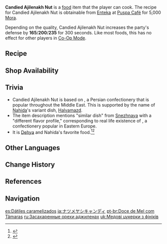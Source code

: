 {{Food Infobox
|id              = 108455
|description     = A rich dessert.
|desc_suspicious = The hard nut is almost like a stone lying hidden in the sand, waiting to strike. Sweetness brings happiness, yes, but the feeling of the hard bits stuck between your teeth rather ruins it by half.
|desc_basic      = First, the syrup is boiled till clear, then mixed with fillings and sesame paste from Sumeru. Then at last, the evenly-mixed syrup is poured into a mold and allowed to solidify into this crunchy form. It is said that the cold lands of Snezhnaya are a host to a similar dish, with a slightly different flavor profile. Of course, both sides naturally believe theirs to be the greatest in all Teyvat.
|desc_delicious  = The syrup itself melts upon contact with your mouth, revealing the nut like a gem swathed in velvet, layer leading on to layer of joy. One small bite, and it is as if you are soaked in a tub of silken sweetness. Why, you really, really must make a few pieces more next time!
|type            = DEF-Boosting Dishes
|effectType      = DEF Up
|effect          = Increases all party members' DEF by (var1) for 300s.
|eff_suspicious1 = 165
|eff_basic1      = 200
|eff_delicious1  = 235
|quality         = 3
|variant         = Halvamazd
|eff_att1        = DEF Up
|region          = Sumeru
|recipe          = Sold by [[Enteka]]
|source1         = {{Sold By}}
}}
'''Candied Ajilenakh Nut''' is a [[food]] item that the player can cook. The recipe for Candied Ajilenakh Nut is obtainable from [[Enteka]] at [[Puspa Café]] for 5,000 [[Mora]].

Depending on the quality, Candied Ajilenakh Nut increases the party's defense by '''165'''/'''200'''/'''235''' for 300 seconds. Like most foods, this has no effect for other players in [[Co-Op Mode]].

{{Special Dish|Nahida|Halvamazd}}

==Recipe==
{{Recipe
|type = Cooking
|Ajilenakh Nut = 4
|Almond = 2
|Butter = 2
|Sumeru Rose = 1
|sort = Ajilenakh Nut;Almond;Butter;Sumeru Rose
}}

==Shop Availability==
{{Shop Availability}}

==Trivia==
* Candied Ajilenakh Nut is based on {{w|Halva}}, a Persian confectionery that is popular throughout the Middle East. This is supported by the name of [[Nahida]]'s variant dish, [[Halvamazd]].
* The item description mentions "similar dish" from [[Snezhnaya]] with a "different flavor profile," corresponding to real life existence of {{w|Halva#Sunflower|sunflower halva}}, a confectionery popular in Eastern Europe.
* It is [[Dehya]] and Nahida's favorite food.<ref>{{Ref/VO|Dehya|Favorite Food}}</ref><ref>{{Ref/VO|Nahida|Favorite Food}}</ref>

==Other Languages==
{{Other Languages
|en      = Candied Ajilenakh Nut
|zhs     = 枣椰蜜糖
|zhs_rm  = Zǎoyē Mìtáng
|zht     = 棗椰蜜糖
|zht_rm  = Zǎoyé Mìtáng
|zh_tl   = {{Lex|Ajilenakh Nut|zh}} Honey Candy
|ja      = ナツメヤシキャンディ
|ja_rm   = Natsumeyashi Kyandi
|ja_tl   = Date Palm Candy
|ko      = 대추야자 사탕
|ko_rm   = Daechuyaja Satang
|ko_tl   = {{Lex|Ajilenakh Nut|ko}} Candy
|es      = Dátiles caramelizados
|es_tl   = Caramelized {{Lex|Ajilenakh Nuts|es}}
|fr      = Nougat d'ajilenakh
|fr_tl   = Ajilenakh Nougat
|ru      = Засахаренные орехи аджиленах
|ru_tl   = Candied Ajilenakh Nuts
|th      = Candied Ajilenakh Nut
|vi      = Ajilenakh Ngào Đường
|vi_tl   = Candied Ajilenakh
|de      = Honigdatteln
|de_tl   = Honey {{Lex|Ajilenakh Nuts|de}}
|id      = Candied Ajilenakh Nut
|pt      = Doce de Mel com Tâmaras
|pt_tl   = <!-- {{Lex|Ajilenakh Nuts|pt}} -->
|tr      = Şekerli Ajilenakh Yemişi
|tr_tl   = 
|it      = Noce candita di Ajilenakh
|it_tl   = Candied Ajilenakh Nut
}}

==Change History==
{{Change History|3.1}}

==References==
{{Reflist}}

==Navigation==
{{Food Navbox}}

[[es:Dátiles caramelizados]]
[[ja:ナツメヤシキャンディ]]
[[pt-br:Doce de Mel com Tâmaras]]
[[ru:Засахаренные орехи аджиленах]]
[[uk:Медові цукерки з фініків]]